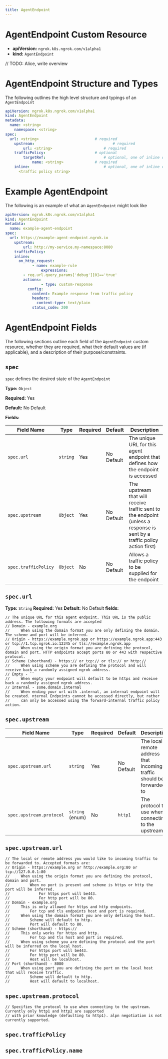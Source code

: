 ```yaml
---
title: AgentEndpoint
---
```


# AgentEndpoint Custom Resource

- **apiVersion:** `ngrok.k8s.ngrok.com/v1alpha1`
- **kind:** `AgentEndpoint`

// TODO: Alice, write overview

# AgentEndpoint Structure and Types

The following outlines the high level structure and typings of an `AgentEndpoint`

```yaml
apiVersion: ngrok.k8s.ngrok.com/v1alpha1
kind: AgentEndpoint
metadata:
  name: <string>
	namespace: <string>
spec:
  url: <string>							# required
	upstream:									# required
		url: <string>						# required
	trafficPolicy:						# optional
		targetRef:							# optional, one of inline or targetRef must be supplied
			name: <string>				# required
    inline:									# optional, one of inline or targetRef must be supplied
      <traffic policy string>
```

# Example AgentEndpoint

The following is an example of what an `AgentEndpoint` might look like

```yaml
apiVersion: ngrok.k8s.ngrok.com/v1alpha1
kind: AgentEndpoint
metadata:
  name: example-agent-endpoint
spec:
  url: https://example-agent-endpoint.ngrok.io
	upstream:
		url: http://my-service.my-namespace:8080
	trafficPolicy:
    inline:
      on_http_request:
			- name: example-rule
				expressions:
        - req.url.query_params['debug'][0]=='true'
        actions:
				- type: custom-response
          config:
            content: Example response from traffic policy
            headers:
              content-type: text/plain
            status_code: 200
```

# AgentEndpoint Fields

The following sections outline each field of the `AgentEndpoint` custom resource, whether they are required, what their default values are (if applicable), and a description of their purpose/constraints.

## `spec`

`spec` defines the desired state of the `AgentEndpoint`

**Type:** `Object`

**Required:** Yes

**Default:** No Default

**Fields:**

| Field Name           | Type     | Required | Default    | Description                                                                                                              |
| -------------------- | -------- | -------- | ---------- | ------------------------------------------------------------------------------------------------------------------------ |
| `spec.url`           | `string` | Yes      | No Default | The unique URL for this agent endpoint that defines how the endpoint is accessed                                         |
| `spec.upstream`      | `Object` | Yes      | No Default | The upstream that will receive traffic sent to the endpoint (unless a response is sent by a traffic policy action first) |
| `spec.trafficPolicy` | `Object` | No       | No Default | Allows a traffic policy to be supplied for the endpoint                                                                  |

## `spec.url`

**Type:** `String`
**Required:** Yes
**Default:** No Default
**fields:**

    // The unique URL for this agent endpoint. This URL is the public address. The following formats are accepted
    // Domain - example.org
    //     When using the domain format you are only defining the domain. The scheme and port will be inferred.
    // Origin - https://example.ngrok.app or https://example.ngrok.app:443 or tcp://1.tcp.ngrok.io:12345 or tls://example.ngrok.app
    //     When using the origin format you are defining the protocol, domain and port. HTTP endpoints accept ports 80 or 443 with respective protocol.
    // Scheme (shorthand) - https:// or tcp:// or tls:// or http://
    //     When using scheme you are defining the protocol and will receive back a randomly assigned ngrok address.
    // Empty - ``
    //     When empty your endpoint will default to be https and receive back a randomly assigned ngrok address.
    // Internal - some.domain.internal
    //     When ending your url with .internal, an internal endpoint will be created. nternal Endpoints cannot be accessed directly, but rather
    //     can only be accessed using the forward-internal traffic policy action.

## `spec.upstream`

| Field Name               | Type            | Required | Default    | Description                                                              |
| ------------------------ | --------------- | -------- | ---------- | ------------------------------------------------------------------------ |
| `spec.upstream.url`      | `string`        | Yes      | No Default | The local or remote address that incoming traffic should be forwarded to |
| `spec.upstream.protocol` | `string` (enum) | No       | `http1`    | The protocol to use when connecting to the upstream                      |

## `spec.upstream.url`

    // The local or remote address you would like to incoming traffic to be forwarded to. Accepted formats are:
    // Origin - https://example.org or http://example.org:80 or tcp://127.0.0.1:80
    //     When using the origin format you are defining the protocol, domain and port.
    //         When no port is present and scheme is https or http the port will be inferred.
    //             For https port will be443.
    //             For http port will be 80.
    // Domain - example.org
    //     This is only allowed for https and http endpoints.
    //         For tcp and tls endpoints host and port is required.
    //     When using the domain format you are only defining the host.
    //         Scheme will default to http.
    //         Port will default to 80.
    // Scheme (shorthand) - https://
    //     This only works for https and http.
    //         For tcp and tls host and port is required.
    //     When using scheme you are defining the protocol and the port will be inferred on the local host.
    //         For https port will be443.
    //         For http port will be 80.
    //         Host will be localhost.
    // Port (shorthand) - 8080
    //     When using port you are defining the port on the local host that will receive traffic.
    //         Scheme will default to http.
    //         Host will default to localhost.

## `spec.upstream.protocol`

    // Specifies the protocol to use when connecting to the upstream. Currently only http1 and http2 are supported
    // with prior knowledge (defaulting to http1). alpn negotiation is not currently supported.

## `spec.trafficPolicy`

## `spec.trafficPolicy.name`
